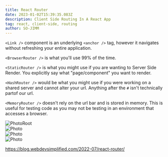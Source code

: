 ```yaml
---
title: React Router
date: 2023-01-02T15:39:35.083Z
description: Client Side Routing In A React App
tag: react, client-side, routing
author: SO-JIMM
---
```



`<Link />` component is an underlying `<anchor />` tag, however it navigates without refreshing your entire application.

`<BrowserRouter />` is what you'll use 99% of the time.

`<StaticRouter />` is what you might use if you are wanting to Server Side Render. You explicitly say what "page/component" you want to render.

`<HashRouter />` would be what you might use if you were working on a shared server and cannot alter your url. Anything after the `#` isn't technically partof our url.

`<MemoryRouter />` doesn't rely on the url bar and is stored in memory. This is useful for testing code as you may not be testing in an environment that accesses a browser.

<Image
  src='/images/router-root.png'
  alt='PhotoRoot'
  width={1125}
  height={750}
  className='next-image'
/>
<br />
<Image
  src='/images/router-sales.png'
  alt='Photo'
  width={1125}
  height={750}
  className='next-image'
/>
<br />
<Image
  src='/images/router-invoices.png'
  alt='Photo'
  width={1125}
  height={750}
  className='next-image'
/>
<br />
<Image
  src='/images/router-invoice-id.png'
  alt='Photo'
  width={1125}
  height={750}
  className='next-image'
/>

<https://blog.webdevsimplified.com/2022-07/react-router/>
